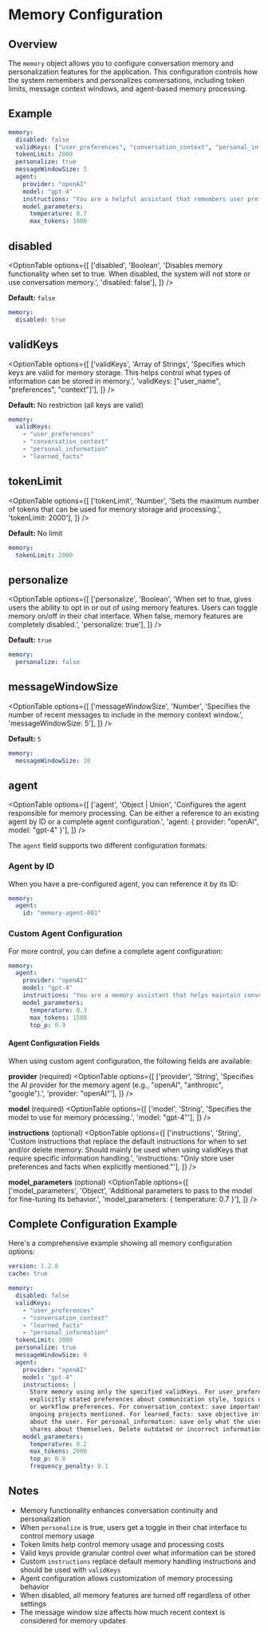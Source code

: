 # Memory Configuration

## Overview

The `memory` object allows you to configure conversation memory and personalization features for the application. This configuration controls how the system remembers and personalizes conversations, including token limits, message context windows, and agent-based memory processing.

## Example

```yaml filename="memory"
memory:
  disabled: false
  validKeys: ["user_preferences", "conversation_context", "personal_info"]
  tokenLimit: 2000
  personalize: true
  messageWindowSize: 5
  agent:
    provider: "openAI"
    model: "gpt-4"
    instructions: "You are a helpful assistant that remembers user preferences and context."
    model_parameters:
      temperature: 0.7
      max_tokens: 1000
```

## disabled

<OptionTable
  options={[
    ['disabled', 'Boolean', 'Disables memory functionality when set to true. When disabled, the system will not store or use conversation memory.', 'disabled: false'],
  ]}
/>

**Default:** `false`

```yaml filename="memory / disabled"
memory:
  disabled: true
```

## validKeys

<OptionTable
  options={[
    ['validKeys', 'Array of Strings', 'Specifies which keys are valid for memory storage. This helps control what types of information can be stored in memory.', 'validKeys: ["user_name", "preferences", "context"]'],
  ]}
/>

**Default:** No restriction (all keys are valid)

```yaml filename="memory / validKeys"
memory:
  validKeys:
    - "user_preferences" 
    - "conversation_context"
    - "personal_information"
    - "learned_facts"
```

## tokenLimit

<OptionTable
  options={[
    ['tokenLimit', 'Number', 'Sets the maximum number of tokens that can be used for memory storage and processing.', 'tokenLimit: 2000'],
  ]}
/>

**Default:** No limit

```yaml filename="memory / tokenLimit"
memory:
  tokenLimit: 2000
```

## personalize

<OptionTable
  options={[
    ['personalize', 'Boolean', 'When set to true, gives users the ability to opt in or out of using memory features. Users can toggle memory on/off in their chat interface. When false, memory features are completely disabled.', 'personalize: true'],
  ]}
/>

**Default:** `true`

```yaml filename="memory / personalize"
memory:
  personalize: false
```

## messageWindowSize

<OptionTable
  options={[
    ['messageWindowSize', 'Number', 'Specifies the number of recent messages to include in the memory context window.', 'messageWindowSize: 5'],
  ]}
/>

**Default:** `5`

```yaml filename="memory / messageWindowSize"
memory:
  messageWindowSize: 10
```

## agent

<OptionTable
  options={[
    ['agent', 'Object | Union', 'Configures the agent responsible for memory processing. Can be either a reference to an existing agent by ID or a complete agent configuration.', 'agent: { provider: "openAI", model: "gpt-4" }'],
  ]}
/>

The `agent` field supports two different configuration formats:

### Agent by ID

When you have a pre-configured agent, you can reference it by its ID:

```yaml filename="memory / agent (by ID)"
memory:
  agent:
    id: "memory-agent-001"
```

### Custom Agent Configuration

For more control, you can define a complete agent configuration:

```yaml filename="memory / agent (custom)"
memory:
  agent:
    provider: "openAI"
    model: "gpt-4"
    instructions: "You are a memory assistant that helps maintain conversation context and user preferences."
    model_parameters:
      temperature: 0.3
      max_tokens: 1500
      top_p: 0.9
```

#### Agent Configuration Fields

When using custom agent configuration, the following fields are available:

**provider** (required)
<OptionTable
  options={[
    ['provider', 'String', 'Specifies the AI provider for the memory agent (e.g., "openAI", "anthropic", "google").', 'provider: "openAI"'],
  ]}
/>

**model** (required)
<OptionTable
  options={[
    ['model', 'String', 'Specifies the model to use for memory processing.', 'model: "gpt-4"'],
  ]}
/>

**instructions** (optional)
<OptionTable
  options={[
    ['instructions', 'String', 'Custom instructions that replace the default instructions for when to set and/or delete memory. Should mainly be used when using validKeys that require specific information handling.', 'instructions: "Only store user preferences and facts when explicitly mentioned."'],
  ]}
/>

**model_parameters** (optional)
<OptionTable
  options={[
    ['model_parameters', 'Object', 'Additional parameters to pass to the model for fine-tuning its behavior.', 'model_parameters: { temperature: 0.7 }'],
  ]}
/>

## Complete Configuration Example

Here's a comprehensive example showing all memory configuration options:

```yaml filename="librechat.yaml"
version: 1.2.8
cache: true

memory:
  disabled: false
  validKeys:
    - "user_preferences"
    - "conversation_context" 
    - "learned_facts"
    - "personal_information"
  tokenLimit: 3000
  personalize: true
  messageWindowSize: 8
  agent:
    provider: "openAI"
    model: "gpt-4"
    instructions: |
      Store memory using only the specified validKeys. For user_preferences: save 
      explicitly stated preferences about communication style, topics of interest, 
      or workflow preferences. For conversation_context: save important facts or 
      ongoing projects mentioned. For learned_facts: save objective information 
      about the user. For personal_information: save only what the user explicitly 
      shares about themselves. Delete outdated or incorrect information promptly.
    model_parameters:
      temperature: 0.2
      max_tokens: 2000
      top_p: 0.8
      frequency_penalty: 0.1
```

## Notes

- Memory functionality enhances conversation continuity and personalization
- When `personalize` is true, users get a toggle in their chat interface to control memory usage
- Token limits help control memory usage and processing costs
- Valid keys provide granular control over what information can be stored
- Custom `instructions` replace default memory handling instructions and should be used with `validKeys`
- Agent configuration allows customization of memory processing behavior
- When disabled, all memory features are turned off regardless of other settings
- The message window size affects how much recent context is considered for memory updates 